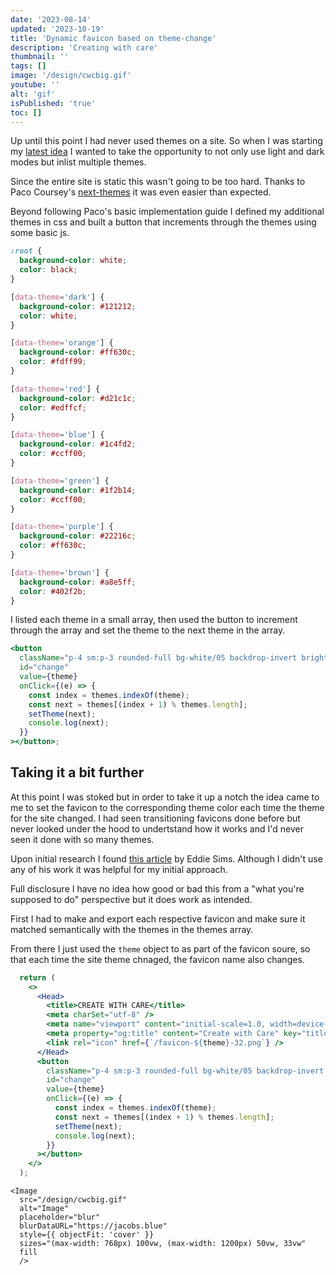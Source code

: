 ```yaml
---
date: '2023-08-14'
updated: '2023-10-19'
title: 'Dynamic favicon based on theme-change'
description: 'Creating with care'
thumbnail: ''
tags: []
image: '/design/cwcbig.gif'
youtube: ''
alt: 'gif'
isPublished: 'true'
toc: []
---
```


Up until this point I had never used themes on a site. So when I was starting my [latest idea](https://createwcare.com) I wanted to take the opportunity to not only use light and dark modes but inlist multiple themes.

Since the entire site is static this wasn't going to be too hard. Thanks to Paco Coursey's [next-themes](https://github.com/pacocoursey/next-themes) it was even easier than expected.

Beyond following Paco's basic implementation guide I defined my additional themes in css and built a button that increments through the themes using some basic js.

```css:global.css
:root {
  background-color: white;
  color: black;
}

[data-theme='dark'] {
  background-color: #121212;
  color: white;
}

[data-theme='orange'] {
  background-color: #ff630c;
  color: #fdff99;
}

[data-theme='red'] {
  background-color: #d21c1c;
  color: #edffcf;
}

[data-theme='blue'] {
  background-color: #1c4fd2;
  color: #ccff00;
}

[data-theme='green'] {
  background-color: #1f2b14;
  color: #ccff00;
}

[data-theme='purple'] {
  background-color: #22216c;
  color: #ff630c;
}

[data-theme='brown'] {
  background-color: #a8e5ff;
  color: #402f2b;
}
```

I listed each theme in a small array, then used the button to increment through the array and set the theme to the next theme in the array.

```jsx:ThemeChanger.jsx
<button
  className="p-4 sm:p-3 rounded-full bg-white/05 backdrop-invert brightness-150"
  id="change"
  value={theme}
  onClick={(e) => {
    const index = themes.indexOf(theme);
    const next = themes[(index + 1) % themes.length];
    setTheme(next);
    console.log(next);
  }}
></button>;
```

## Taking it a bit further

At this point I was stoked but in order to take it up a notch the idea came to me to set the favicon to the corresponding theme color each time the theme for the site changed. I had seen transitioning favicons done before but never looked under the hood to undertstand how it works and I'd never seen it done with so many themes.

Upon initial research I found [this article](https://dev.to/eddysims/create-a-themed-favicon-for-color-modes-2ok1) by Eddie Sims. Although I didn't use any of his work it was helpful for my initial approach.

Full disclosure I have no idea how good or bad this from a "what you're supposed to do" perspective but it does work as intended.

First I had to make and export each respective favicon and make sure it matched semantically with the themes in the themes array.

From there I just used the <code className="flex-row items-center bg-neutral-100 text-neutral-700 text-sm rounded-lg px-1">theme</code> object to as part of the favicon soure, so that each time the site theme chnaged, the favicon name also changes.

```jsx:ThemeChanger.jsx
  return (
    <>
      <Head>
        <title>CREATE WITH CARE</title>
        <meta charSet="utf-8" />
        <meta name="viewport" content="initial-scale=1.0, width=device-width" />
        <meta property="og:title" content="Create with Care" key="title" />
        <link rel="icon" href={`/favicon-${theme}-32.png`} />
      </Head>
      <button
        className="p-4 sm:p-3 rounded-full bg-white/05 backdrop-invert brightness-150"
        id="change"
        value={theme}
        onClick={(e) => {
          const index = themes.indexOf(theme);
          const next = themes[(index + 1) % themes.length];
          setTheme(next);
          console.log(next);
        }}
      ></button>
    </>
  );
```

 <div className="relative w-full not-prose pt-24 rounded-2xl border bg-gray-400 overflow-clip aspect-square sm:aspect-video">

    <Image
      src="/design/cwcbig.gif"
      alt="Image"
      placeholder="blur"
      blurDataURL="https://jacobs.blue"
      style={{ objectFit: 'cover' }}
      sizes="(max-width: 768px) 100vw, (max-width: 1200px) 50vw, 33vw"
      fill
      />

</div>
